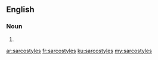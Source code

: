 ==English==

===Noun===
{{head|en}}

# {{plural of|sarcostyle}}

[[ar:sarcostyles]]
[[fr:sarcostyles]]
[[ku:sarcostyles]]
[[my:sarcostyles]]